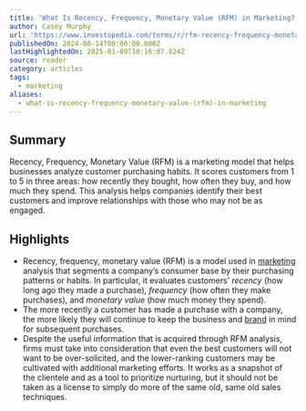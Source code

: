 ```yaml
---
title: 'What Is Recency, Frequency, Monetary Value (RFM) in Marketing?'
author: Casey Murphy
url: 'https://www.investopedia.com/terms/r/rfm-recency-frequency-monetary-value.asp'
publishedOn: 2024-08-14T00:00:00.000Z
lastHighlightedOn: 2025-01-09T10:16:07.824Z
source: reader
category: articles
tags:
  - marketing
aliases:
  - what-is-recency-frequency-monetary-value-(rfm)-in-marketing
---
```

## Summary

Recency, Frequency, Monetary Value (RFM) is a marketing model that helps businesses analyze customer purchasing habits. It scores customers from 1 to 5 in three areas: how recently they bought, how often they buy, and how much they spend. This analysis helps companies identify their best customers and improve relationships with those who may not be as engaged.

## Highlights
- Recency, frequency, monetary value (RFM) is a model used in [marketing](https://www.investopedia.com/terms/m/marketing.asp) analysis that segments a company’s consumer base by their purchasing patterns or habits. In particular, it evaluates customers’ *recency* (how long ago they made a purchase), *frequency* (how often they make purchases), and *monetary value* (how much money they spend).
- The more recently a customer has made a purchase with a company, the more likely they will continue to keep the business and [brand](https://www.investopedia.com/articles/financial-theory/11/branding-ultimate-economic-moat.asp) in mind for subsequent purchases.
- Despite the useful information that is acquired through RFM analysis, firms must take into consideration that even the best customers will not want to be over-solicited, and the lower-ranking customers may be cultivated with additional marketing efforts. It works as a snapshot of the clientele and as a tool to prioritize nurturing, but it should not be taken as a license to simply do more of the same old, same old sales techniques.
